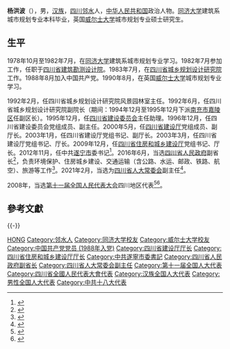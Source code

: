 {{Otheruses|杨洪波}}

'''杨洪波'''（{{bd|1960年|8月||catIdx=Yang杨}}），男，[[汉族|汉族]]，[[四川|四川]][[邻水|邻水]]人，[[中华人民共和国|中华人民共和国]]政治人物。[[同济大学|同济大学]]建筑系城市规划专业本科毕业，英国[[威尔士大学|威尔士大学]]城市规划专业硕士研究生。

== 生平 ==
1978年10月至1982年7月，在[[同济大学|同济大学]]建筑系城市规划专业学习。1982年7月参加工作，任职于[[四川省建筑勘测设计院|四川省建筑勘测设计院]]。1983年7月，在[[四川省城乡规划设计研究院|四川省城乡规划设计研究院]]工作。1988年8月加入中国共产党。1990年8月，在英国[[威尔士大学|威尔士大学]]城市规划专业学习。

1992年2月，任四川省城乡规划设计研究院风景园林室主任。1992年6月，任四川省城乡规划设计研究院副院长（期间：1994年12月至1995年12月下派[[南充市|南充市]][[嘉陵区|嘉陵区]]任副区长）。1995年12月，任[[四川省建设委员会|四川省建设委员会]]主任助理。1996年12月，任四川省建设委员会党组成员、副主任。2000年5月，任[[四川省建设厅|四川省建设厅]]党组成员、副厅长。2003年1月，任四川省建设厅党组书记、副厅长。2003年3月，任四川省建设厅党组书记、厅长。2009年12月，任[[四川省住房和城乡建设厅|四川省住房和城乡建设厅]]党组书记、厅长。2012年11月，任中共[[遂宁市|遂宁市]]委书记<ref>{{cite news|title=杨洪波任遂宁市委书记|url=http://renshi.people.com.cn/n/2012/1109/c139617-19532772.html|accessdate=2016-06-05|newspaper=中国共产党新闻网|archive-date=2019-09-24|archive-url=https://web.archive.org/web/20190924025025/http://renshi.people.com.cn/n/2012/1109/c139617-19532772.html|dead-url=no}}</ref>。2016年6月，当选[[四川省人民政府|四川省人民政府]]副省长<ref>{{cite news|title=遂宁市委书记杨洪波、宜宾市委书记王铭晖出任四川省副省长|url=http://www.thepaper.cn/newsDetail_forward_1477504|accessdate=2016-06-05|newspaper=澎湃新闻|archive-date=2016-06-01|archive-url=https://web.archive.org/web/20160601153009/http://www.thepaper.cn/newsDetail_forward_1477504|dead-url=no}}</ref>，负责环境保护、住房城乡建设、交通运输（含公路、水运、邮政、铁路、航空）、旅游等工作<ref>{{cite news|title=四川三名新任副省长分工明确：朱鹤新负责金融商务等工作|url=http://www.thepaper.cn/newsDetail_forward_1478215|accessdate=2016-06-05|newspaper=澎湃新闻|archive-date=2016-08-04|archive-url=https://web.archive.org/web/20160804074129/http://www.thepaper.cn/newsDetail_forward_1478215|dead-url=no}}</ref>。2021年2月，当选为[[四川省人大常委会|四川省人大常委会]]副主任<ref>{{cite news|title=王一宏、杨洪波、彭琳、宋朝华、王菲当选四川省人大常委会副主任|url=http://district.ce.cn/newarea/sddy/202102/02/t20210202_36283483.shtml|accessdate=2021-02-05|publisher=中国经济网|archive-date=2021-02-12|archive-url=https://web.archive.org/web/20210212153207/http://district.ce.cn/newarea/sddy/202102/02/t20210202_36283483.shtml|dead-url=no}}</ref>。

2008年，当选[[第十一届全国人民代表大会|第十一届全国人民代表大会]]四川地区代表<ref>{{cite web|author=新华网|title=第十一届全国人大代表|url=http://news.xinhuanet.com/ziliao/2008-03/03/content_7708230.htm?node=36628|publisher=新华网|accessdate=2014-01-07|archive-date=2014-01-10|archive-url=https://web.archive.org/web/20140110211415/http://news.xinhuanet.com/ziliao/2008-03/03/content_7708230.htm?node=36628|dead-url=no}}</ref><ref>{{cite news|title=全国人大代表信息-杨洪波|url= http://210.82.31.1:8084/delegate/viewDelegate.action?dbid=112180|accessdate=2013-04-05|newspaper=全国人大网|archive-url=https://web.archive.org/web/20140522092616/http://www.npc.gov.cn/delegate/viewDelegate.action?dbid=112180|archive-date=2014-05-22|dead-url=yes}}</ref>。

== 參考文獻 ==
{{reflist}}

{{-}}
{{start box}}
{{s-ppo|cpc}}
{{s-before|[[崔保华|崔保华]]}}
{{s-title|[[中国共产党遂宁市委员会|中国共产党遂宁市委员会]]书记|2012年11月-2016年6月}} 
{{s-after|[[赵世勇|赵世勇]]}}
{{s-gov|prc}}
{{s-new}}
{{s-title|[[四川省住房和城乡建设厅|四川省住房和城乡建设厅]]厅长|2009年12月-2012年10月}} 
{{s-after|[[何健|何健]]}}
{{s-before|[[]]}}
{{s-title|[[四川省建设厅|四川省建设厅]]厅长|2003年3月-2009年12月}} 
{{s-after|机构撤销}}
{{end box}}
{{四川省领导人}}

{{Authority control}}
{{DEFAULTSORT:Yang杨}}
[[Category:杨姓|HONG]]
[[Category:邻水人|Category:邻水人]]
[[Category:同济大学校友|Category:同济大学校友]]
[[Category:威尔士大学校友|Category:威尔士大学校友]]
[[Category:中国共产党党员_(1988年入党)|Category:中国共产党党员 (1988年入党)]]
[[Category:四川省建设厅厅长|Category:四川省建设厅厅长]]
[[Category:四川省住房和城乡建设厅厅长|Category:四川省住房和城乡建设厅厅长]]
[[Category:中共遂寧市委書記|Category:中共遂寧市委書記]]
[[Category:四川省人民政府副省长|Category:四川省人民政府副省长]]
[[Category:四川省人大常委会副主任|Category:四川省人大常委会副主任]]
[[Category:第十一届全国人大代表|Category:第十一届全国人大代表]]
[[Category:四川省全國人民代表大會代表|Category:四川省全國人民代表大會代表]]
[[Category:汉族全国人大代表|Category:汉族全国人大代表]]
[[Category:男性全国人大代表|Category:男性全国人大代表]]
[[Category:中共十八大代表|Category:中共十八大代表]]